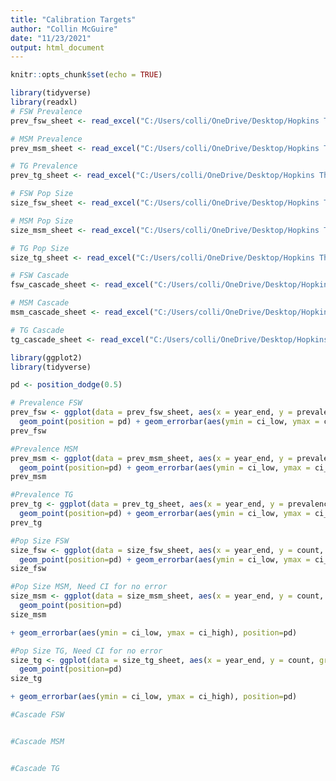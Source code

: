 ```yaml
---
title: "Calibration Targets"
author: "Collin McGuire"
date: "11/23/2021"
output: html_document
---
```


```r
knitr::opts_chunk$set(echo = TRUE)
```


```r
library(tidyverse)
library(readxl)
# FSW Prevalence
prev_fsw_sheet <- read_excel("C:/Users/colli/OneDrive/Desktop/Hopkins Things/Thesis/McGuire Parameter Sheet.xlsx", sheet = "Prevalence FSW")

# MSM Prevalence
prev_msm_sheet <- read_excel("C:/Users/colli/OneDrive/Desktop/Hopkins Things/Thesis/McGuire Parameter Sheet.xlsx", sheet = "Prevalence MSM")

# TG Prevalence
prev_tg_sheet <- read_excel("C:/Users/colli/OneDrive/Desktop/Hopkins Things/Thesis/McGuire Parameter Sheet.xlsx", sheet = "Prevalence TG")

# FSW Pop Size
size_fsw_sheet <- read_excel("C:/Users/colli/OneDrive/Desktop/Hopkins Things/Thesis/McGuire Parameter Sheet.xlsx", sheet = "Size FSW")

# MSM Pop Size
size_msm_sheet <- read_excel("C:/Users/colli/OneDrive/Desktop/Hopkins Things/Thesis/McGuire Parameter Sheet.xlsx", sheet = "Size MSM")

# TG Pop Size
size_tg_sheet <- read_excel("C:/Users/colli/OneDrive/Desktop/Hopkins Things/Thesis/McGuire Parameter Sheet.xlsx", sheet = "Size TG")

# FSW Cascade
fsw_cascade_sheet <- read_excel("C:/Users/colli/OneDrive/Desktop/Hopkins Things/Thesis/McGuire Parameter Sheet.xlsx", sheet = "ART FSW")

# MSM Cascade
msm_cascade_sheet <- read_excel("C:/Users/colli/OneDrive/Desktop/Hopkins Things/Thesis/McGuire Parameter Sheet.xlsx", sheet = "ART MSM")

# TG Cascade
tg_cascade_sheet <- read_excel("C:/Users/colli/OneDrive/Desktop/Hopkins Things/Thesis/McGuire Parameter Sheet.xlsx", sheet = "ART TG")


```


```r
library(ggplot2)
library(tidyverse)

pd <- position_dodge(0.5)

# Prevalence FSW
prev_fsw <- ggplot(data = prev_fsw_sheet, aes(x = year_end, y = prevalence_percent, group = number)) +
  geom_point(position = pd) + geom_errorbar(aes(ymin = ci_low, ymax = ci_high), position=pd) + geom_line() + theme_bw()
prev_fsw

#Prevalence MSM
prev_msm <- ggplot(data = prev_msm_sheet, aes(x = year_end, y = prevalence_percent, group = number)) +
  geom_point(position=pd) + geom_errorbar(aes(ymin = ci_low, ymax = ci_high), position=pd) + theme_bw()
prev_msm

#Prevalence TG
prev_tg <- ggplot(data = prev_tg_sheet, aes(x = year_end, y = prevalence_percent, group = number)) +
  geom_point(position=pd) + geom_errorbar(aes(ymin = ci_low, ymax = ci_high), position=pd)
prev_tg

#Pop Size FSW
size_fsw <- ggplot(data = size_fsw_sheet, aes(x = year_end, y = count, group = number)) +
  geom_point(position=pd) + geom_errorbar(aes(ymin = ci_low, ymax = ci_high), position=pd)
size_fsw

#Pop Size MSM, Need CI for no error
size_msm <- ggplot(data = size_msm_sheet, aes(x = year_end, y = count, group = number)) +
  geom_point(position=pd) 
size_msm

+ geom_errorbar(aes(ymin = ci_low, ymax = ci_high), position=pd)

#Pop Size TG, Need CI for no error
size_tg <- ggplot(data = size_tg_sheet, aes(x = year_end, y = count, group = number)) +
  geom_point(position=pd) 
size_tg

+ geom_errorbar(aes(ymin = ci_low, ymax = ci_high), position=pd)

#Cascade FSW


#Cascade MSM


#Cascade TG

```